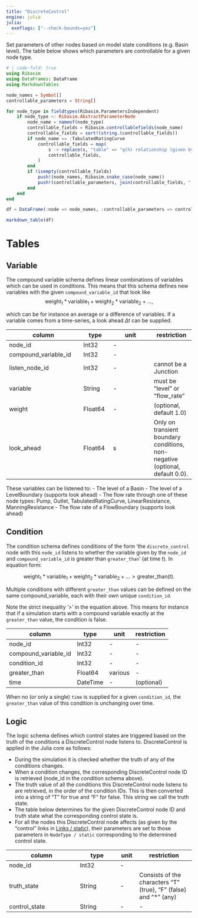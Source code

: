 ```yaml
---
title: "DiscreteControl"
engine: julia
julia:
  exeflags: ["--check-bounds=yes"]
---
```


Set parameters of other nodes based on model state conditions (e.g. Basin level).
The table below shows which parameters are controllable for a given node type.

```julia
# | code-fold: true
using Ribasim
using DataFrames: DataFrame
using MarkdownTables

node_names = Symbol[]
controllable_parameters = String[]

for node_type in fieldtypes(Ribasim.ParametersIndependent)
    if node_type <: Ribasim.AbstractParameterNode
        node_name = nameof(node_type)
        controllable_fields = Ribasim.controllablefields(node_name)
        controllable_fields = sort!(string.(controllable_fields))
        if node_name == :TabulatedRatingCurve
            controllable_fields = map(
                s -> replace(s, "table" => "q(h) relationship (given by level, flow_rate)"),
                controllable_fields,
            )
        end
        if !isempty(controllable_fields)
            push!(node_names, Ribasim.snake_case(node_name))
            push!(controllable_parameters, join(controllable_fields, ", "))
        end
    end
end

df = DataFrame(:node => node_names, :controllable_parameters => controllable_parameters)

markdown_table(df)
```

# Tables

## Variable

The compound variable schema defines linear combinations of variables which can be used in conditions. This means that
this schema defines new variables with the given `compound_variable_id` that look like
$$
\text{weight}_1 * \text{variable}_1 + \text{weight}_2 * \text{variable}_2 + \ldots,
$$

which can be for instance an average or a difference of variables. If a variable comes from a time-series, a look ahead $\Delta t$ can be supplied.

column               | type     | unit       | restriction
-------------------- | -------- | -----------| -----------
node_id              | Int32    | -          |
compound_variable_id | Int32    | -          |
listen_node_id       | Int32    | -          | cannot be a Junction
variable             | String   | -          | must be "level" or "flow_rate"
weight               | Float64  | -          | (optional, default 1.0)
look_ahead           | Float64  | $\text{s}$ | Only on transient boundary conditions, non-negative (optional, default 0.0).

These variables can be listened to:
- The level of a Basin
- The level of a LevelBoundary (supports look ahead)
- The flow rate through one of these node types: Pump, Outlet, TabulatedRatingCurve, LinearResistance, ManningResistance
- The flow rate of a FlowBoundary (supports look ahead)

## Condition

The condition schema defines conditions of the form 'the `discrete_control` node with this `node_id` listens to whether the variable given by the `node_id` and `compound_variable_id` is greater than `greater_than`' (at time $t$). In equation form:

$$
    \text{weight}_1 * \text{variable}_1 + \text{weight}_2 * \text{variable}_2 + \ldots > \text{greater\_than}(t).
$$

Multiple conditions with different `greater_than` values can be defined on the same compound_variable, each with their own unique `condition_id`.

Note the strict inequality '$>$' in the equation above. This means for instance that if a simulation starts with a compound variable exactly at the `greater_than` value, the condition is false.

column               | type     | unit    | restriction
-------------------- | -------- | ------- | -----------
node_id              | Int32    | -       | -
compound_variable_id | Int32    | -       | -
condition_id         | Int32    | -       | -
greater_than         | Float64  | various | -
time                 | DateTime | -       | (optional)

When no (or only a single) `time` is supplied for a given `condition_id`, the `greater_than` value of this condition is unchanging over time.

## Logic

The logic schema defines which control states are triggered based on the truth of the conditions a DiscreteControl node listens to.
DiscreteControl is applied in the Julia core as follows:

- During the simulation it is checked whether the truth of any of the conditions changes.
- When a condition changes, the corresponding DiscreteControl node ID is retrieved (node_id in the condition schema above).
- The truth value of all the conditions this DiscreteControl node listens to are retrieved, in the order of the condition IDs. This is then converted into a string of "T" for true and "F" for false. This string we call the truth state.
- The table below determines for the given DiscreteControl node ID and truth state what the corresponding control state is.
- For all the nodes this DiscreteControl node affects (as given by the "control" links in [Links / static](/reference/usage.qmd#link)), their parameters are set to those parameters in `NodeType / static` corresponding to the determined control state.

column         | type     | unit | restriction
-------------- | -------- | ---- | -----------
node_id        | Int32    | -    |
truth_state    | String   | -    | Consists of the characters "T" (true), "F" (false) and "*" (any)
control_state  | String   | -    | -
